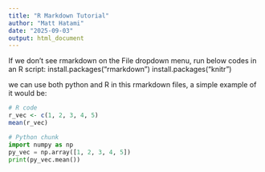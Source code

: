 ```yaml
---
title: "R Markdown Tutorial"
author: "Matt Hatami"
date: "2025-09-03"
output: html_document
---
```

If we don't see rmarkdown on the File dropdown menu, run below codes in an R script:
install.packages("rmarkdown")
install.packages("knitr")


we can use both python and R in this rmarkdown files, a simple example of it would be:

```r
# R code
r_vec <- c(1, 2, 3, 4, 5)
mean(r_vec)
```


```python
# Python chunk
import numpy as np
py_vec = np.array([1, 2, 3, 4, 5])
print(py_vec.mean())
```


